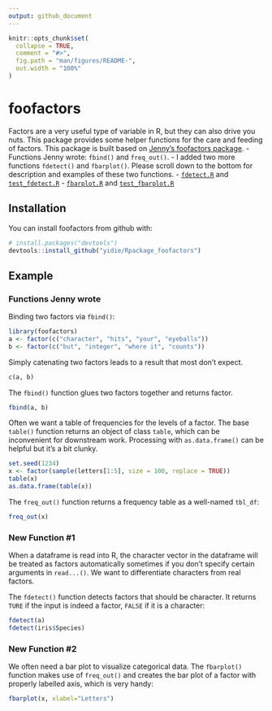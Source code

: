```yaml
---
output: github_document
---
```


<!-- README.md is generated from README.Rmd. Please edit that file -->

```r
knitr::opts_chunk$set(
  collapse = TRUE,
  comment = "#>",
  fig.path = "man/figures/README-",
  out.width = "100%"
)
```
# foofactors

Factors are a very useful type of variable in R, but they can also drive you nuts. This package provides some helper functions for the care and feeding of factors. This package is built based on [Jenny's foofactors package](http://stat545.com/packages06_foofactors-package.html). 
- Functions Jenny wrote: `fbind()` and `freq_out()`.
- I added two more functions `fdetect()` and `fbarplot()`. Please scroll down to the bottom for description and examples of these two functions.
- [`fdetect.R`]() and [`test_fdetect.R`]()
- [`fbarplot.R`]() and [`test_fbarplot.R`]()

## Installation

You can install foofactors from github with:

```r
# install.packages("devtools")
devtools::install_github("yidie/Rpackage_foofactors")
```

## Example

### Functions Jenny wrote

Binding two factors via `fbind()`:

```r
library(foofactors)
a <- factor(c("character", "hits", "your", "eyeballs"))
b <- factor(c("but", "integer", "where it", "counts"))
```

Simply catenating two factors leads to a result that most don't expect.

```r
c(a, b)
```

The `fbind()` function glues two factors together and returns factor.

```r
fbind(a, b)
```

Often we want a table of frequencies for the levels of a factor. The base `table()` function returns an object of class `table`, which can be inconvenient for downstream work. Processing with `as.data.frame()` can be helpful but it's a bit clunky.

```r
set.seed(1234)
x <- factor(sample(letters[1:5], size = 100, replace = TRUE))
table(x)
as.data.frame(table(x))
```

The `freq_out()` function returns a frequency table as a well-named `tbl_df`:

```r
freq_out(x)
```

### New Function #1

When a dataframe is read into R, the character vector in the dataframe will be treated as factors automatically sometimes if you don't specify certain arguments in `read...()`. We want to differentiate characters from real factors.

The `fdetect()` function detects factors that should be character. It returns `TURE` if the input is indeed a factor, `FALSE` if it is a character:

```r
fdetect(a)
fdetect(iris$Species)
```

### New Function #2

We often need a bar plot to visualize categorical data. The `fbarplot()` function makes use of `freq_out()` and creates the bar plot of a factor with properly labelled axis, which is very handy:

```r
fbarplot(x, xlabel="Letters")
```

